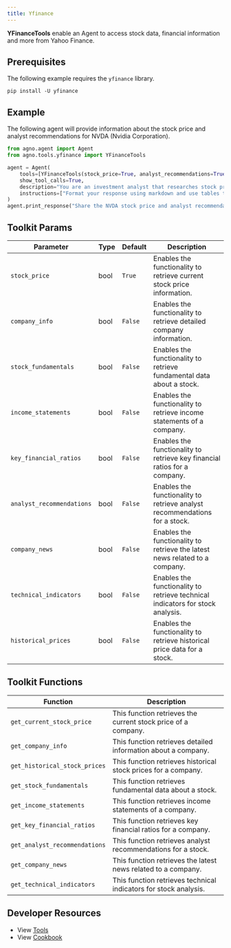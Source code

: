 ```yaml
---
title: Yfinance
---
```


**YFinanceTools** enable an Agent to access stock data, financial information and more from Yahoo Finance.

## Prerequisites

The following example requires the `yfinance` library.

```shell
pip install -U yfinance
```

## Example

The following agent will provide information about the stock price and analyst recommendations for NVDA (Nvidia Corporation).

```python cookbook/agent_concepts/tools/yfinance_tools.py
from agno.agent import Agent
from agno.tools.yfinance import YFinanceTools

agent = Agent(
    tools=[YFinanceTools(stock_price=True, analyst_recommendations=True, stock_fundamentals=True)],
    show_tool_calls=True,
    description="You are an investment analyst that researches stock prices, analyst recommendations, and stock fundamentals.",
    instructions=["Format your response using markdown and use tables to display data where possible."],
)
agent.print_response("Share the NVDA stock price and analyst recommendations", markdown=True)
```

## Toolkit Params

| Parameter                 | Type | Default | Description                                                                    |
| ------------------------- | ---- | ------- | ------------------------------------------------------------------------------ |
| `stock_price`             | bool | `True`  | Enables the functionality to retrieve current stock price information.         |
| `company_info`            | bool | `False` | Enables the functionality to retrieve detailed company information.            |
| `stock_fundamentals`      | bool | `False` | Enables the functionality to retrieve fundamental data about a stock.          |
| `income_statements`       | bool | `False` | Enables the functionality to retrieve income statements of a company.          |
| `key_financial_ratios`    | bool | `False` | Enables the functionality to retrieve key financial ratios for a company.      |
| `analyst_recommendations` | bool | `False` | Enables the functionality to retrieve analyst recommendations for a stock.     |
| `company_news`            | bool | `False` | Enables the functionality to retrieve the latest news related to a company.    |
| `technical_indicators`    | bool | `False` | Enables the functionality to retrieve technical indicators for stock analysis. |
| `historical_prices`       | bool | `False` | Enables the functionality to retrieve historical price data for a stock.       |

## Toolkit Functions

| Function                      | Description                                                      |
| ----------------------------- | ---------------------------------------------------------------- |
| `get_current_stock_price`     | This function retrieves the current stock price of a company.    |
| `get_company_info`            | This function retrieves detailed information about a company.    |
| `get_historical_stock_prices` | This function retrieves historical stock prices for a company.   |
| `get_stock_fundamentals`      | This function retrieves fundamental data about a stock.          |
| `get_income_statements`       | This function retrieves income statements of a company.          |
| `get_key_financial_ratios`    | This function retrieves key financial ratios for a company.      |
| `get_analyst_recommendations` | This function retrieves analyst recommendations for a stock.     |
| `get_company_news`            | This function retrieves the latest news related to a company.    |
| `get_technical_indicators`    | This function retrieves technical indicators for stock analysis. |

## Developer Resources

- View [Tools](https://github.com/agno-agi/agno/blob/main/libs/agno/agno/tools/yfinance.py)
- View [Cookbook](https://github.com/agno-agi/agno/blob/main/cookbook/agent_concepts/tools/yfinance_tools.py)
